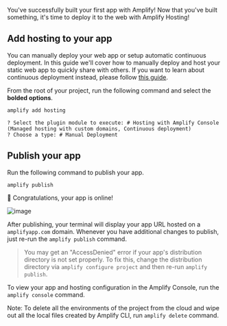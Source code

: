 You've successfully built your first app with Amplify! Now that you've built something, it's time to deploy it to the web with Amplify Hosting!

## Add hosting to your app
You can manually deploy your web app or setup automatic continuous deployment. In this guide we'll cover how to manually deploy and host your static web app to quickly share with others. If you want to learn about continuous deployment instead, please follow [this guide](https://docs.aws.amazon.com/amplify/latest/userguide/multi-environments.html#standard).

From the root of your project, run the following command and select the **bolded options**. 
```bash
amplify add hosting
```

```console
? Select the plugin module to execute: # Hosting with Amplify Console (Managed hosting with custom domains, Continuous deployment)
? Choose a type: # Manual Deployment
```

## Publish your app

Run the following command to publish your app.

```bash
amplify publish
```

👏 Congratulations, your app is online!

![image](/images/browser-vanillajs-hosting.png)

After publishing, your terminal will display your app URL hosted on a `amplifyapp.com` domain. Whenever you have additional changes to publish, just re-run the `amplify publish` command.

> You may get an "AccessDenied" error if your app's distribution directory is not set properly. To fix this, change the distribution directory via `amplify configure project` and then re-run `amplify publish`.

To view your app and hosting configuration in the Amplify Console, run the `amplify console` command.

Note: To delete all the environments of the project from the cloud and wipe out all the local files created by Amplify CLI, run `amplify delete` command.